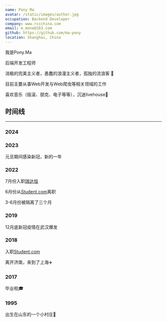 ```yaml
---
name: Pony Ma
avatar: /static/images/author.jpg
occupation: Backend Developer
company: www.rccchina.com
email: m_mone@163.com
github: https://github.com/ma-pony
location: Shanghai, China
---
```


我是Pony.Ma

后端开发工程师

消极的完美主义者，愚蠢的浪漫主义者，孤独的流浪客 🚀

目前主要从事Web开发与Web爬虫等相关领域的工作

喜欢音乐（摇滚、朋克、电子等等），沉迷livehouse🎸



## 时间线
---
### 2024



### 2023
元旦期间感染新冠，新的一年

### 2022

7月份入职[瑞达恒](http://www.rccchina.com)

6月份从[Student.com](http://www.student.com)离职

3-6月份被隔离了三个月

### 2019
12月底新冠疫情在武汉爆发

### 2018
入职[Student.com](http://www.student.com)

离开济南，来到了上海✈️


### 2017
毕业啦🎓


### 1995
出生在山东的一个小村庄🍼



